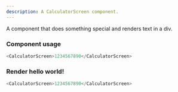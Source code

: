 ```yaml
---
description: A CalculatorScreen component.
---
```



A component that does something special and renders text in a div.

### Component usage

```js
<CalculatorScreen>1234567890</CalculatorScreen>
```

### Render hello world!

```js live
<CalculatorScreen>1234567890</CalculatorScreen>
```
